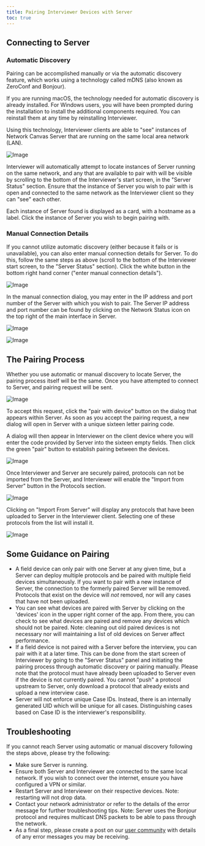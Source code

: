 ```yaml
---
title: Pairing Interviewer Devices with Server
toc: true
---
```


## Connecting to Server

### Automatic Discovery

Pairing can be accomplished manually or via the automatic discovery feature, which works using a technology called mDNS (also known as ZeroConf and Bonjour).

<TipBox>
  If you are running macOS, the technology needed for automatic discovery is
  already installed. For Windows users, you will have been prompted during the
  installation to install the additional components required. You can reinstall
  them at any time by reinstalling Interviewer.
</TipBox>

Using this technology, Interviewer clients are able to "see" instances of Network Canvas Server that are running on the same local area network (LAN).

![Image](/assets/img/key-concepts/pairing/nc-found-server.png)

Interviewer will automatically attempt to locate instances of Server running on the same network, and any that are available to pair with will be visible by scrolling to the bottom of the Interviewer's start screen, in the "Server Status" section. Ensure that the instance of Server you wish to pair with is open and connected to the same network as the Interviewer client so they can "see" each other.

Each instance of Server found is displayed as a card, with a hostname as a label. Click the instance of Server you wish to begin pairing with.

### Manual Connection Details

If you cannot utilize automatic discovery (either because it fails or is unavailable), you can also enter manual connection details for Server. To do this, follow the same steps as above (scroll to the bottom of the Interviewer start screen, to the "Server Status" section). Click the white button in the bottom right hand corner ("enter manual connection details").

![Image](/assets/img/key-concepts/pairing/nc-manual-pairing.png)

In the manual connection dialog, you may enter in the IP address and port number of the Server with which you wish to pair. The Server IP address and port number can be found by clicking on the Network Status icon on the top right of the main interface in Server.

![Image](/assets/img/key-concepts/pairing/server-network-status-button.png)

![Image](/assets/img/key-concepts/pairing/server-manual-details.png)

## The Pairing Process

Whether you use automatic or manual discovery to locate Server, the pairing process itself will be the same. Once you have attempted to connect to Server, and pairing request will be sent.

![Image](/assets/img/key-concepts/pairing/server-acknowledge.png)

To accept this request, click the "pair with device" button on the dialog that appears within Server. As soon as you accept the pairing request, a new dialog will open in Server with a unique sixteen letter pairing code.

A dialog will then appear in Interviewer on the client device where you will enter the code provided by Server into the sixteen empty fields. Then click the green "pair" button to establish pairing between the devices.

![Image](/assets/img/key-concepts/pairing/nc-pairing-code.png)

Once Interviewer and Server are securely paired, protocols can not be imported from the Server, and Interviewer will enable the "Import from Server" button in the Protocols section.

![Image](/assets/img/key-concepts/pairing/nc-import-from-server.png)

Clicking on "Import From Server" will display any protocols that have been uploaded to Server in the Interviewer client. Selecting one of these protocols from the list will install it.

![Image](/assets/img/key-concepts/pairing/protocol-list.png)

## Some Guidance on Pairing

- A field device can only pair with one Server at any given time, but a Server can deploy multiple protocols and be paired with multiple field devices simultaneously. If you want to pair with a new instance of Server, the connection to the formerly paired Server will be removed. Protocols that exist on the device will _not_ removed, nor will any cases that have not been uploaded.
- You can see what devices are paired with Server by clicking on the 'devices' icon in the upper right corner of the app. From there, you can check to see what devices are paired and remove any devices which should not be paired. Note: cleaning out old paired devices is not necessary nor will maintaining a list of old devices on Server affect performance.
- If a field device is not paired with a Server before the interview, you can pair with it at a later time. This can be done from the start screen of Interviewer by going to the "Server Status" panel and initiating the pairing process through automatic discovery or pairing manually. Please note that the protocol must have already been uploaded to Server even if the device is not currently paired. You cannot "push" a protocol upstream to Server, only download a protocol that already exists and upload a new interview case.
- Server will not enforce unique Case IDs. Instead, there is an internally generated UID which will be unique for all cases. Distinguishing cases based on Case ID is the interviewer's responsibility.

## Troubleshooting

If you cannot reach Server using automatic or manual discovery following the steps above, please try the following:

- Make sure Server is running.
- Ensure both Server and Interviewer are connected to the same local network. If you wish to connect over the internet, ensure you have configured a VPN or similar.
- Restart Server and Interviewer on their respective devices. Note: restarting will not drop data.
- Contact your network administrator or refer to the details of the error message for further troubleshooting tips. Note: Server uses the Bonjour protocol and requires multicast DNS packets to be able to pass through the network.
- As a final step, please create a post on our [user community](https://community.networkcanvas.com) with details of any error messages you may be receiving.

